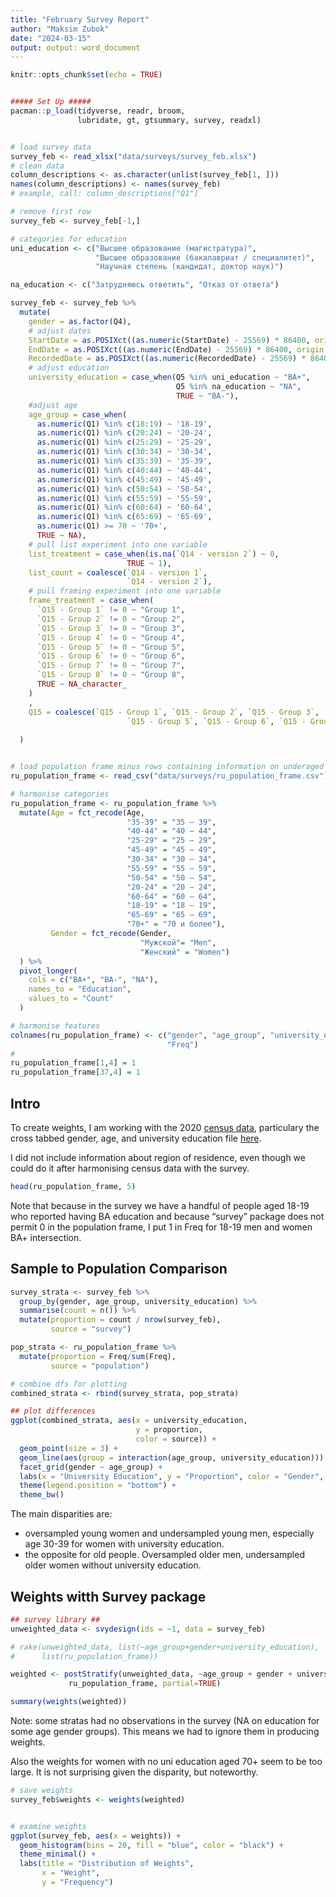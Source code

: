 ```yaml
---
title: "February Survey Report"
author: "Maksim Zubok"
date: "2024-03-15"
output: output: word_document
---
```


```r
knitr::opts_chunk$set(echo = TRUE)


##### Set Up #####
pacman::p_load(tidyverse, readr, broom, 
               lubridate, gt, gtsummary, survey, readxl)


# load survey data
survey_feb <- read_xlsx("data/surveys/survey_feb.xlsx")
# clean data
column_descriptions <- as.character(unlist(survey_feb[1, ]))
names(column_descriptions) <- names(survey_feb)
# example, call: column_descriptions["Q1"]

# remove first row
survey_feb <- survey_feb[-1,]

# categories for education
uni_education <- c("Высшее образование (магистратура)",
                   "Высшее образование (бакалавриат / специалитет)",
                   "Научная степень (кандидат, доктор наук)")

na_education <- c("Затрудняюсь ответить", "Отказ от ответа")

survey_feb <- survey_feb %>%
  mutate(
    gender = as.factor(Q4),
    # adjust dates 
    StartDate = as.POSIXct((as.numeric(StartDate) - 25569) * 86400, origin = "1970-01-01", tz = "UTC"),
    EndDate = as.POSIXct((as.numeric(EndDate) - 25569) * 86400, origin = "1970-01-01", tz = "UTC"),
    RecordedDate = as.POSIXct((as.numeric(RecordedDate) - 25569) * 86400, origin = "1970-01-01", tz = "UTC"),
    # adjust education
    university_education = case_when(Q5 %in% uni_education ~ "BA+",
                                     Q5 %in% na_education ~ "NA",
                                     TRUE ~ "BA-"),
    #adjust age
    age_group = case_when(
      as.numeric(Q1) %in% c(18:19) ~ '18-19',
      as.numeric(Q1) %in% c(20:24) ~ '20-24',
      as.numeric(Q1) %in% c(25:29) ~ '25-29',
      as.numeric(Q1) %in% c(30:34) ~ '30-34',
      as.numeric(Q1) %in% c(35:39) ~ '35-39',
      as.numeric(Q1) %in% c(40:44) ~ '40-44',
      as.numeric(Q1) %in% c(45:49) ~ '45-49',
      as.numeric(Q1) %in% c(50:54) ~ '50-54',
      as.numeric(Q1) %in% c(55:59) ~ '55-59',
      as.numeric(Q1) %in% c(60:64) ~ '60-64',
      as.numeric(Q1) %in% c(65:69) ~ '65-69',
      as.numeric(Q1) >= 70 ~ '70+',
      TRUE ~ NA),
    # pull list experiment into one variable 
    list_treatment = case_when(is.na(`Q14 - version 2`) ~ 0, 
                          TRUE ~ 1),
    list_count = coalesce(`Q14 - version 1`,
                          `Q14 - version 2`),
    # pull framing experiment into one variable
    frame_treatment = case_when(
      `Q15 - Group 1` != 0 ~ "Group 1",
      `Q15 - Group 2` != 0 ~ "Group 2",
      `Q15 - Group 3` != 0 ~ "Group 3",
      `Q15 - Group 4` != 0 ~ "Group 4",
      `Q15 - Group 5` != 0 ~ "Group 5",
      `Q15 - Group 6` != 0 ~ "Group 6",
      `Q15 - Group 7` != 0 ~ "Group 7",
      `Q15 - Group 8` != 0 ~ "Group 8",
      TRUE ~ NA_character_
    )
    ,
    Q15 = coalesce(`Q15 - Group 1`, `Q15 - Group 2`, `Q15 - Group 3`, `Q15 - Group 4`, 
                          `Q15 - Group 5`, `Q15 - Group 6`, `Q15 - Group 7`, `Q15 - Group 8`)
    
  )


# load population frame minus rows containing information on underaged categories and redundant total categories
ru_population_frame <- read_csv("data/surveys/ru_population_frame.csv")[-c(1:3,16:18), -c(3,7)]

# harmonise categories
ru_population_frame <- ru_population_frame %>%
  mutate(Age = fct_recode(Age,
                          "35-39" = "35 – 39",
                          "40-44" = "40 – 44",
                          "25-29" = "25 – 29",
                          "45-49" = "45 – 49",
                          "30-34" = "30 – 34",
                          "55-59" = "55 – 59",
                          "50-54" = "50 – 54",
                          "20-24" = "20 – 24",
                          "60-64" = "60 – 64",
                          "18-19" = "18 – 19",
                          "65-69" = "65 – 69",
                          "70+" = "70 и более"),
         Gender = fct_recode(Gender,
                             "Мужской"= "Men",
                             "Женский" = "Women")
  ) %>%
  pivot_longer(
    cols = c("BA+", "BA-", "NA"), 
    names_to = "Education",
    values_to = "Count"
  )

# harmonise features
colnames(ru_population_frame) <- c("gender", "age_group", "university_education",
                                   "Freq")
# 
ru_population_frame[1,4] = 1
ru_population_frame[37,4] = 1

```

## Intro

To create weights, I am working with the 2020
[census data](https://github.com/antndlcrx/nonviolent-repression/blob/main/data/surveys/Tom3_tab1_VPN-2020.xlsx), particulary the cross tabbed gender, age, and university education file [here](https://github.com/antndlcrx/nonviolent-repression/blob/main/data/surveys/ru_population_frame.csv). 

I did not include information about region of residence, even though we could do it after harmonising census data with the survey. 

```r
head(ru_population_frame, 5)
```


Note that because in the survey we have a handful of people aged 18-19 who reported having BA education and because "survey" package does not permit 0 in the population frame, I put 1 in Freq for 18-19 men and women BA+ intersection. 

## Sample to Population Comparison


```r
survey_strata <- survey_feb %>% 
  group_by(gender, age_group, university_education) %>% 
  summarise(count = n()) %>%
  mutate(proportion = count / nrow(survey_feb),
         source = "survey")

pop_strata <- ru_population_frame %>% 
  mutate(proportion = Freq/sum(Freq),
         source = "population")

# combine dfs for plotting
combined_strata <- rbind(survey_strata, pop_strata)

## plot differences
ggplot(combined_strata, aes(x = university_education,
                            y = proportion,
                            color = source)) +
  geom_point(size = 3) +
  geom_line(aes(group = interaction(age_group, university_education))) +
  facet_grid(gender ~ age_group) +
  labs(x = "University Education", y = "Proportion", color = "Gender", shape = "Gender") +
  theme(legend.position = "bottom") + 
  theme_bw()
```

The main disparities are: 

- oversampled young women and undersampled young men, especially age 30-39 for women with university education.
- the opposite for old people. Oversampled older men, undersampled older women without university education.

## Weights witth Survey package

```r
## survey library ##
unweighted_data <- svydesign(ids = ~1, data = survey_feb)

# rake(unweighted_data, list(~age_group+gender+university_education),
#      list(ru_population_frame))

weighted <- postStratify(unweighted_data, ~age_group + gender + university_education,
             ru_population_frame, partial=TRUE)

summary(weights(weighted))

```


Note: some stratas had no observations in the survey (NA on education for some age gender groups). This means we had to ignore them in producing weights. 

Also the weights for women with no uni education aged 70+ seem to be too large. It is not surprising given the disparity, but noteworthy. 

```r
# save weights 
survey_feb$weights <- weights(weighted)


# examine weights
ggplot(survey_feb, aes(x = weights)) +
  geom_histogram(bins = 20, fill = "blue", color = "black") +
  theme_minimal() +
  labs(title = "Distribution of Weights",
       x = "Weight",
       y = "Frequency")
```


